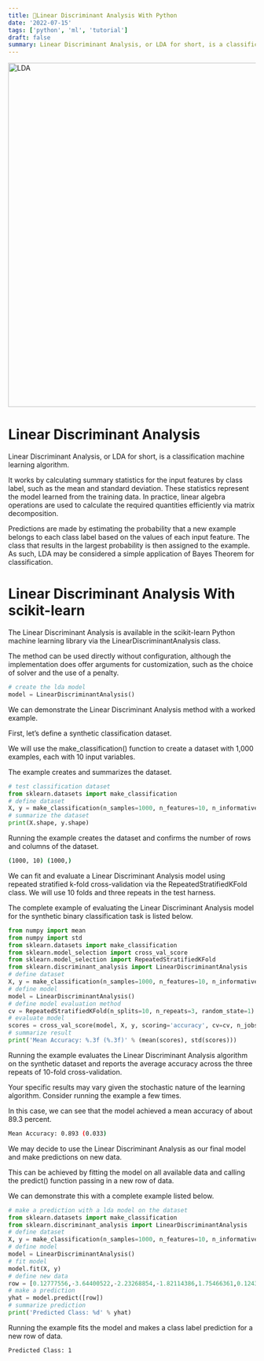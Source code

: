 ```yaml
---
title: 📘Linear Discriminant Analysis With Python
date: '2022-07-15'
tags: ['python', 'ml', 'tutorial']
draft: false
summary: Linear Discriminant Analysis, or LDA for short, is a classification machine learning algorithm.
---
```


<div className="grid place-items-center">
  <img
    className="inline rounded-lg"
    src="https://www.researchgate.net/profile/Gregory-Richards-2/publication/288002528/figure/fig5/AS:318622703603716@1452976980713/Linear-discriminant-analysis.png"
    alt="LDA"
    width="700"
    height="700"
  />
</div>

# Linear Discriminant Analysis
Linear Discriminant Analysis, or LDA for short, is a classification machine learning algorithm.

It works by calculating summary statistics for the input features by class label, such as the mean and standard deviation. These statistics represent the model learned from the training data. In practice, linear algebra operations are used to calculate the required quantities efficiently via matrix decomposition.

Predictions are made by estimating the probability that a new example belongs to each class label based on the values of each input feature. The class that results in the largest probability is then assigned to the example. As such, LDA may be considered a simple application of Bayes Theorem for classification.

# Linear Discriminant Analysis With scikit-learn
The Linear Discriminant Analysis is available in the scikit-learn Python machine learning library via the LinearDiscriminantAnalysis class.

The method can be used directly without configuration, although the implementation does offer arguments for customization, such as the choice of solver and the use of a penalty.

```Python
# create the lda model
model = LinearDiscriminantAnalysis()
```

We can demonstrate the Linear Discriminant Analysis method with a worked example.

First, let’s define a synthetic classification dataset.

We will use the make_classification() function to create a dataset with 1,000 examples, each with 10 input variables.

The example creates and summarizes the dataset.

```Python
# test classification dataset
from sklearn.datasets import make_classification
# define dataset
X, y = make_classification(n_samples=1000, n_features=10, n_informative=10, n_redundant=0, random_state=1)
# summarize the dataset
print(X.shape, y.shape)
```

Running the example creates the dataset and confirms the number of rows and columns of the dataset.
```bash
(1000, 10) (1000,)
```

We can fit and evaluate a Linear Discriminant Analysis model using repeated stratified k-fold cross-validation via the RepeatedStratifiedKFold class. We will use 10 folds and three repeats in the test harness.

The complete example of evaluating the Linear Discriminant Analysis model for the synthetic binary classification task is listed below.

```Python
from numpy import mean
from numpy import std
from sklearn.datasets import make_classification
from sklearn.model_selection import cross_val_score
from sklearn.model_selection import RepeatedStratifiedKFold
from sklearn.discriminant_analysis import LinearDiscriminantAnalysis
# define dataset
X, y = make_classification(n_samples=1000, n_features=10, n_informative=10, n_redundant=0, random_state=1)
# define model
model = LinearDiscriminantAnalysis()
# define model evaluation method
cv = RepeatedStratifiedKFold(n_splits=10, n_repeats=3, random_state=1)
# evaluate model
scores = cross_val_score(model, X, y, scoring='accuracy', cv=cv, n_jobs=-1)
# summarize result
print('Mean Accuracy: %.3f (%.3f)' % (mean(scores), std(scores)))
```

Running the example evaluates the Linear Discriminant Analysis algorithm on the synthetic dataset and reports the average accuracy across the three repeats of 10-fold cross-validation.

Your specific results may vary given the stochastic nature of the learning algorithm. Consider running the example a few times.

In this case, we can see that the model achieved a mean accuracy of about 89.3 percent.

```bash
Mean Accuracy: 0.893 (0.033)
```

We may decide to use the Linear Discriminant Analysis as our final model and make predictions on new data.

This can be achieved by fitting the model on all available data and calling the predict() function passing in a new row of data.

We can demonstrate this with a complete example listed below.

```Python
# make a prediction with a lda model on the dataset
from sklearn.datasets import make_classification
from sklearn.discriminant_analysis import LinearDiscriminantAnalysis
# define dataset
X, y = make_classification(n_samples=1000, n_features=10, n_informative=10, n_redundant=0, random_state=1)
# define model
model = LinearDiscriminantAnalysis()
# fit model
model.fit(X, y)
# define new data
row = [0.12777556,-3.64400522,-2.23268854,-1.82114386,1.75466361,0.1243966,1.03397657,2.35822076,1.01001752,0.56768485]
# make a prediction
yhat = model.predict([row])
# summarize prediction
print('Predicted Class: %d' % yhat)
```

Running the example fits the model and makes a class label prediction for a new row of data.

```bash
Predicted Class: 1
```